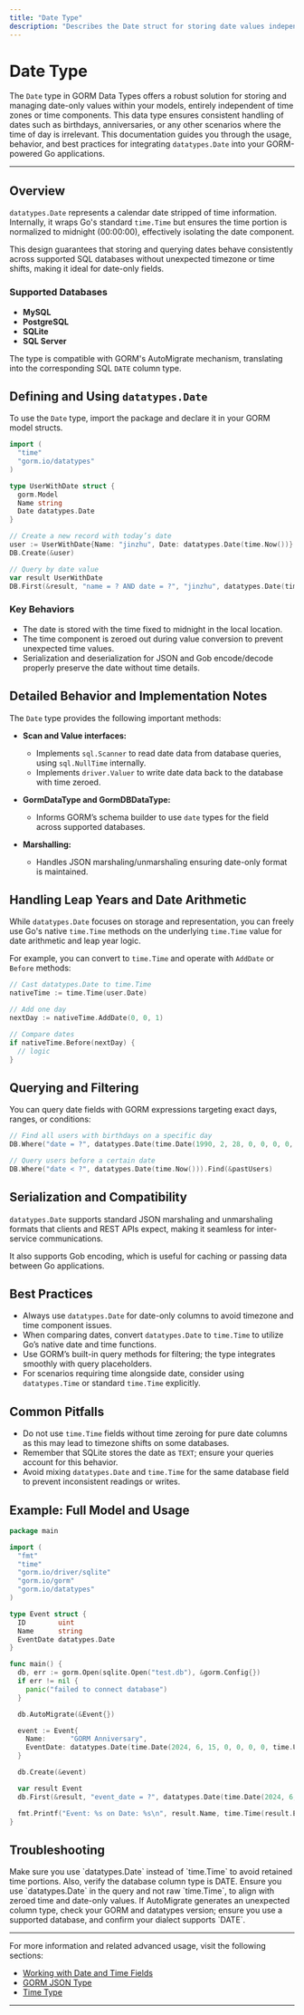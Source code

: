 ```yaml
---
title: "Date Type"
description: "Describes the Date struct for storing date values independent of time zones in your models. Includes supported database types, typical usage, notable behaviors, and date comparisons. Covers handling leap years, date arithmetic, and retrieval with GORM’s query mechanisms."
---
```


# Date Type

The `Date` type in GORM Data Types offers a robust solution for storing and managing date-only values within your models, entirely independent of time zones or time components. This data type ensures consistent handling of dates such as birthdays, anniversaries, or any other scenarios where the time of day is irrelevant. This documentation guides you through the usage, behavior, and best practices for integrating `datatypes.Date` into your GORM-powered Go applications.

---

## Overview

`datatypes.Date` represents a calendar date stripped of time information. Internally, it wraps Go's standard `time.Time` but ensures the time portion is normalized to midnight (00:00:00), effectively isolating the date component.

This design guarantees that storing and querying dates behave consistently across supported SQL databases without unexpected timezone or time shifts, making it ideal for date-only fields.

### Supported Databases

- **MySQL**
- **PostgreSQL**
- **SQLite**
- **SQL Server**

The type is compatible with GORM's AutoMigrate mechanism, translating into the corresponding SQL `DATE` column type.


## Defining and Using `datatypes.Date`

To use the `Date` type, import the package and declare it in your GORM model structs.

```go
import (
  "time"
  "gorm.io/datatypes"
)

type UserWithDate struct {
  gorm.Model
  Name string
  Date datatypes.Date
}

// Create a new record with today’s date
user := UserWithDate{Name: "jinzhu", Date: datatypes.Date(time.Now())}
DB.Create(&user)

// Query by date value
var result UserWithDate
DB.First(&result, "name = ? AND date = ?", "jinzhu", datatypes.Date(time.Now()))
```

### Key Behaviors

- The date is stored with the time fixed to midnight in the local location.
- The time component is zeroed out during value conversion to prevent unexpected time values.
- Serialization and deserialization for JSON and Gob encode/decode properly preserve the date without time details.


## Detailed Behavior and Implementation Notes

The `Date` type provides the following important methods:

- **Scan and Value interfaces:**
  - Implements `sql.Scanner` to read date data from database queries, using `sql.NullTime` internally.
  - Implements `driver.Valuer` to write date data back to the database with time zeroed.

- **GormDataType and GormDBDataType:**
  - Informs GORM’s schema builder to use `date` types for the field across supported databases.

- **Marshalling:**
  - Handles JSON marshaling/unmarshaling ensuring date-only format is maintained.


## Handling Leap Years and Date Arithmetic

While `datatypes.Date` focuses on storage and representation, you can freely use Go's native `time.Time` methods on the underlying `time.Time` value for date arithmetic and leap year logic.

For example, you can convert to `time.Time` and operate with `AddDate` or `Before` methods:

```go
// Cast datatypes.Date to time.Time
nativeTime := time.Time(user.Date)

// Add one day
nextDay := nativeTime.AddDate(0, 0, 1)

// Compare dates
if nativeTime.Before(nextDay) {
  // logic
}
```


## Querying and Filtering

You can query date fields with GORM expressions targeting exact days, ranges, or conditions:

```go
// Find all users with birthdays on a specific day
DB.Where("date = ?", datatypes.Date(time.Date(1990, 2, 28, 0, 0, 0, 0, time.UTC))).Find(&users)

// Query users before a certain date
DB.Where("date < ?", datatypes.Date(time.Now())).Find(&pastUsers)
```


## Serialization and Compatibility

`datatypes.Date` supports standard JSON marshaling and unmarshaling formats that clients and REST APIs expect, making it seamless for inter-service communications.

It also supports Gob encoding, which is useful for caching or passing data between Go applications.


## Best Practices

- Always use `datatypes.Date` for date-only columns to avoid timezone and time component issues.
- When comparing dates, convert `datatypes.Date` to `time.Time` to utilize Go’s native date and time functions.
- Use GORM’s built-in query methods for filtering; the type integrates smoothly with query placeholders.
- For scenarios requiring time alongside date, consider using `datatypes.Time` or standard `time.Time` explicitly.


## Common Pitfalls

- Do not use `time.Time` fields without time zeroing for pure date columns as this may lead to timezone shifts on some databases.
- Remember that SQLite stores the date as `TEXT`; ensure your queries account for this behavior.
- Avoid mixing `datatypes.Date` and `time.Time` for the same database field to prevent inconsistent readings or writes.


## Example: Full Model and Usage

```go
package main

import (
  "fmt"
  "time"
  "gorm.io/driver/sqlite"
  "gorm.io/gorm"
  "gorm.io/datatypes"
)

type Event struct {
  ID        uint
  Name      string
  EventDate datatypes.Date
}

func main() {
  db, err := gorm.Open(sqlite.Open("test.db"), &gorm.Config{})
  if err != nil {
    panic("failed to connect database")
  }

  db.AutoMigrate(&Event{})

  event := Event{
    Name:      "GORM Anniversary",
    EventDate: datatypes.Date(time.Date(2024, 6, 15, 0, 0, 0, 0, time.UTC)),
  }

  db.Create(&event)

  var result Event
  db.First(&result, "event_date = ?", datatypes.Date(time.Date(2024, 6, 15, 0, 0, 0, 0, time.UTC)))

  fmt.Printf("Event: %s on Date: %s\n", result.Name, time.Time(result.EventDate).Format("2006-01-02"))
}
```


## Troubleshooting

<AccordionGroup title="Common Issues and Solutions with datatypes.Date">
<Accordion title="Date Stored With Unexpected Time Part">
Make sure you use `datatypes.Date` instead of `time.Time` to avoid retained time portions. Also, verify the database column type is DATE.
</Accordion>
<Accordion title="Queries Against Date Column Not Returning Expected Results">
Ensure you use `datatypes.Date` in the query and not raw `time.Time`, to align with zeroed time and date-only values.
</Accordion>
<Accordion title="Compatibility with AutoMigrate">
If AutoMigrate generates an unexpected column type, check your GORM and datatypes version; ensure you use a supported database, and confirm your dialect supports `DATE`.
</Accordion>
</AccordionGroup>


---

For more information and related advanced usage, visit the following sections:

- [Working with Date and Time Fields](../guides/core-data-types/working-with-date-time)
- [GORM JSON Type](../api-reference/core-data-types/json-type)
- [Time Type](../api-reference/core-data-types/time-type)

---